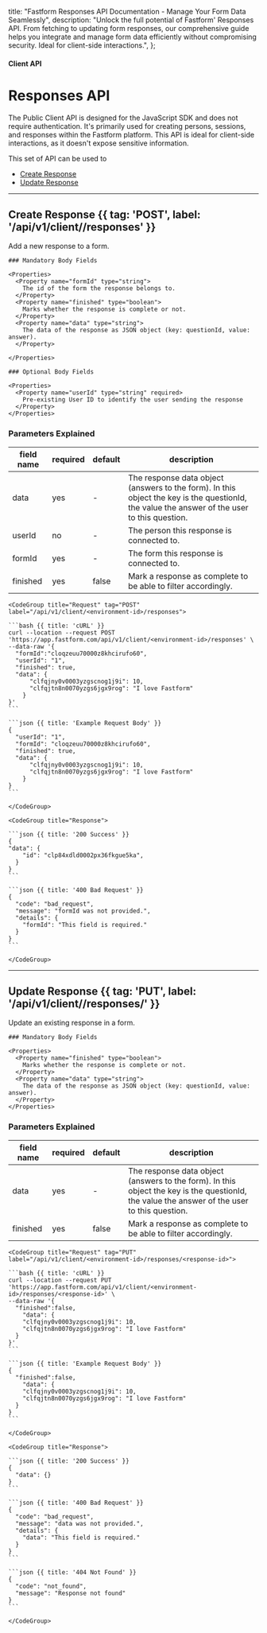 
  title: "Fastform Responses API Documentation - Manage Your Form Data Seamlessly",
  description:
    "Unlock the full potential of Fastform' Responses API. From fetching to updating form responses, our comprehensive guide helps you integrate and manage form data efficiently without compromising security. Ideal for client-side interactions.",
};

#### Client API

# Responses API

The Public Client API is designed for the JavaScript SDK and does not require authentication. It's primarily used for creating persons, sessions, and responses within the Fastform platform. This API is ideal for client-side interactions, as it doesn't expose sensitive information.

This set of API can be used to
- [Create Response](#create-response)
- [Update Response](#update-response)

---

## Create Response {{ tag: 'POST', label: '/api/v1/client/<environment-id>/responses' }}

Add a new response to a form.

<Row>
  <Col>

    ### Mandatory Body Fields

    <Properties>
      <Property name="formId" type="string">
        The id of the form the response belongs to.
      </Property>
      <Property name="finished" type="boolean">
        Marks whether the response is complete or not.
      </Property>
      <Property name="data" type="string">
        The data of the response as JSON object (key: questionId, value: answer).
      </Property>

    </Properties>

    ### Optional Body Fields

    <Properties>
      <Property name="userId" type="string" required>
        Pre-existing User ID to identify the user sending the response
      </Property>
    </Properties>

### Parameters Explained

| field name | required | default | description                                                                                                                                    |
| ---------- | -------- | ------- | ---------------------------------------------------------------------------------------------------------------------------------------------- |
| data       | yes      | -       | The response data object (answers to the form). In this object the key is the questionId, the value the answer of the user to this question. |
| userId     | no       | -       | The person this response is connected to.                                                                                                      |
| formId   | yes      | -       | The form this response is connected to.                                                                                                      |
| finished   | yes      | false   | Mark a response as complete to be able to filter accordingly.                                                                                  |

  </Col>
  <Col sticky>

    <CodeGroup title="Request" tag="POST" label="/api/v1/client/<environment-id>/responses">

    ```bash {{ title: 'cURL' }}
    curl --location --request POST 'https://app.fastform.com/api/v1/client/<environment-id>/responses' \
    --data-raw '{
      "formId":"cloqzeuu70000z8khcirufo60",
      "userId": "1",
      "finished": true,
      "data": {
          "clfqjny0v0003yzgscnog1j9i": 10,
          "clfqjtn8n0070yzgs6jgx9rog": "I love Fastform"
        }
    }'
    ```

    ```json {{ title: 'Example Request Body' }}
    {
      "userId": "1",
      "formId": "cloqzeuu70000z8khcirufo60",
      "finished": true,
      "data": {
          "clfqjny0v0003yzgscnog1j9i": 10,
          "clfqjtn8n0070yzgs6jgx9rog": "I love Fastform"
        }
    }
    ```

    </CodeGroup>

    <CodeGroup title="Response">

    ```json {{ title: '200 Success' }}
    {
    "data": {
        "id": "clp84xdld0002px36fkgue5ka",
      }
    }
    ```

    ```json {{ title: '400 Bad Request' }}
    {
      "code": "bad_request",
      "message": "formId was not provided.",
      "details": {
        "formId": "This field is required."
      }
    }
    ```

    </CodeGroup>

  </Col>
</Row>

---

## Update Response {{ tag: 'PUT', label: '/api/v1/client/<environment-id>/responses/<response-id>' }}

Update an existing response in a form.

<Row>
  <Col>

    ### Mandatory Body Fields

    <Properties>
      <Property name="finished" type="boolean">
        Marks whether the response is complete or not.
      </Property>
      <Property name="data" type="string">
        The data of the response as JSON object (key: questionId, value: answer).
      </Property>
    </Properties>

### Parameters Explained

| field name | required | default | description                                                                                                                                    |
| ---------- | -------- | ------- | ---------------------------------------------------------------------------------------------------------------------------------------------- |
| data       | yes      | -       | The response data object (answers to the form). In this object the key is the questionId, the value the answer of the user to this question. |
| finished   | yes      | false   | Mark a response as complete to be able to filter accordingly.                                                                                  |

  </Col>
  <Col sticky>

    <CodeGroup title="Request" tag="PUT" label="/api/v1/client/<environment-id>/responses/<response-id>">

    ```bash {{ title: 'cURL' }}
    curl --location --request PUT 'https://app.fastform.com/api/v1/client/<environment-id>/responses/<response-id>' \
    --data-raw '{
      "finished":false,
        "data": {
        "clfqjny0v0003yzgscnog1j9i": 10,
        "clfqjtn8n0070yzgs6jgx9rog": "I love Fastform"
      }
    }'
    ```

    ```json {{ title: 'Example Request Body' }}
    {
      "finished":false,
        "data": {
        "clfqjny0v0003yzgscnog1j9i": 10,
        "clfqjtn8n0070yzgs6jgx9rog": "I love Fastform"
      }
    }
    ```

    </CodeGroup>

    <CodeGroup title="Response">

    ```json {{ title: '200 Success' }}
    {
      "data": {}
    }
    ```

    ```json {{ title: '400 Bad Request' }}
    {
      "code": "bad_request",
      "message": "data was not provided.",
      "details": {
        "data": "This field is required."
      }
    }
    ```

    ```json {{ title: '404 Not Found' }}
    {
      "code": "not_found",
      "message": "Response not found"
    }
    ```

    </CodeGroup>

  </Col>
</Row>
